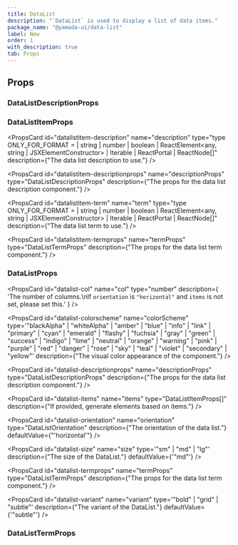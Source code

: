 ```yaml
---
title: DataList
description: "`DataList` is used to display a list of data items."
package_name: "@yamada-ui/data-list"
label: New
order: 1
with_description: true
tab: Props
---
```


## Props

### DataListDescriptionProps

### DataListItemProps

<PropsCard
  id="datalistitem-description"
  name="description"
  type="type ONLY_FOR_FORMAT =
  | string
  | number
  | boolean
  | ReactElement<any, string | JSXElementConstructor<any>>
  | Iterable<ReactNode>
  | ReactPortal
  | ReactNode[]"
  description={"The data list description to use."}
/>

<PropsCard
  id="datalistitem-descriptionprops"
  name="descriptionProps"
  type="DataListDescriptionProps"
  description={"The props for the data list description component."}
/>

<PropsCard
  id="datalistitem-term"
  name="term"
  type="type ONLY_FOR_FORMAT =
  | string
  | number
  | boolean
  | ReactElement<any, string | JSXElementConstructor<any>>
  | Iterable<ReactNode>
  | ReactPortal
  | ReactNode[]"
  description={"The data list term to use."}
/>

<PropsCard
  id="datalistitem-termprops"
  name="termProps"
  type="DataListTermProps"
  description={"The props for the data list term component."}
/>

### DataListProps

<PropsCard
  id="datalist-col"
  name="col"
  type="number"
  description={
    'The number of columns.\nIf `orientation` is `"horizontal"` and `items` is not set, please set this.'
  }
/>

<PropsCard
  id="datalist-colorscheme"
  name="colorScheme"
  type='"blackAlpha" | "whiteAlpha" | "amber" | "blue" | "info" | "link" | "primary" | "cyan" | "emerald" | "flashy" | "fuchsia" | "gray" | "green" | "success" | "indigo" | "lime" | "neutral" | "orange" | "warning" | "pink" | "purple" | "red" | "danger" | "rose" | "sky" | "teal" | "violet" | "secondary" | "yellow"'
  description={"The visual color appearance of the component."}
/>

<PropsCard
  id="datalist-descriptionprops"
  name="descriptionProps"
  type="DataListDescriptionProps"
  description={"The props for the data list description component."}
/>

<PropsCard
  id="datalist-items"
  name="items"
  type="DataListItemProps[]"
  description={"If provided, generate elements based on items."}
/>

<PropsCard
  id="datalist-orientation"
  name="orientation"
  type="DataListOrientation"
  description={"The orientation of the data list."}
  defaultValue={"'horizontal'"}
/>

<PropsCard
  id="datalist-size"
  name="size"
  type='"sm" | "md" | "lg"'
  description={"The size of the DataList."}
  defaultValue={'"md"'}
/>

<PropsCard
  id="datalist-termprops"
  name="termProps"
  type="DataListTermProps"
  description={"The props for the data list term component."}
/>

<PropsCard
  id="datalist-variant"
  name="variant"
  type='"bold" | "grid" | "subtle"'
  description={"The variant of the DataList."}
  defaultValue={'"subtle"'}
/>

### DataListTermProps
